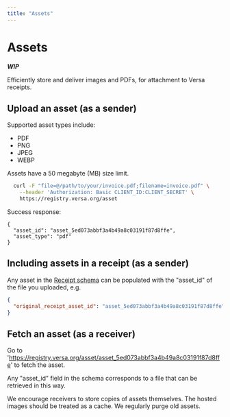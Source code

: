 ```yaml
---
title: "Assets"
---
```


# Assets

**_WIP_**

Efficiently store and deliver images and PDFs, for attachment to Versa receipts.

## Upload an asset (as a sender)

Supported asset types include:

- PDF
- PNG
- JPEG
- WEBP

Assets have a 50 megabyte (MB) size limit.

```bash
  curl -F "file=@/path/to/your/invoice.pdf;filename=invoice.pdf" \
    --header 'Authorization: Basic CLIENT_ID:CLIENT_SECRET' \
    https://registry.versa.org/asset
```

Success response:

```
{
  "asset_id": "asset_5ed073abbf3a4b49a8c03191f87d8ffe",
  "asset_type": "pdf"
}
```

## Including assets in a receipt (as a sender)

Any asset in the [Receipt schema](/receipt) can be populated with the "asset_id" of the file you uploaded, e.g.

```json
{
  "original_receipt_asset_id": "asset_5ed073abbf3a4b49a8c03191f87d8ffe"
}
```

## Fetch an asset (as a receiver)

Go to 'https://registry.versa.org/asset/asset_5ed073abbf3a4b49a8c03191f87d8ffe' to fetch the asset.

Any "asset_id" field in the schema corresponds to a file that can be retrieved in this way.

We encourage receivers to store copies of assets themselves. The hosted images should be treated as a cache. We regularly purge old assets.
